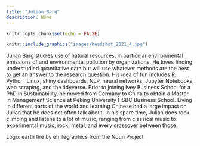 ```yaml
---
title: "Julian Barg"
description: None
---
```


```r
knitr::opts_chunk$set(echo = FALSE)
```

::: {.floatting}

```r
knitr::include_graphics("images/headshot_2021_4.jpg")
```

Julian Barg studies use of natural resources, in particular environmental emissions of and environmental pollution by organizations. He loves finding understudied quantitative data but will use whatever methods are the best to get an answer to the research question. His idea of fun includes R, Python, Linux, shiny dashboards, NLP, neural networks, Jupyter Notebooks, web scraping, and the tidyverse. Prior to joining Ivey Business School for a PhD in Sustainability, he moved from Germany to China to obtain a Master in Management Science at Peking University HSBC Business School. Living in different parts of the world and learning Chinese had a large impact on Julian that he does not often talk about. In his spare time, Julian does rock climbing and listens to a lot of music, ranging from classical music to experimental music, rock, metal, and every crossover between those.

:::

Logo: earth fire by emilegraphics from the Noun Project
